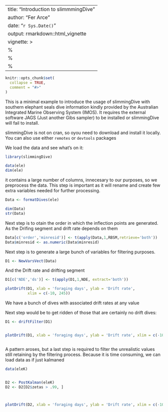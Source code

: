 --
title: "Introduction to slimmmingDive"
author: "Fer Arce"
date: "`r Sys.Date()`"
output: rmarkdown::html_vignette
vignette: >
  %\VignetteIndexEntry{Vignette Title}
  %\VignetteEngine{knitr::rmarkdown}
  %\VignetteEncoding{UTF-8}
---

```r
knitr::opts_chunk$set(
  collapse = TRUE,
  comment = "#>"
)
```


This is a minimal example to introduce the usage of slimmingDive with
southern elephant seals dive information kindly provided by the
Australian Integrated Marine Observing System (IMOS). It requires the external software JAGS (Just another Gibs
sampler) to be installed or slimmingDive will fail to install.

slimmingDive is not on cran, so oyou need to download and install it
locally. You can also use either `remotes` or `devtools` packages



We load the data and see what's on it:
```r
library(slimmingDive)

data(ele)
dim(ele)
```
it contains a large number of columns, innecesary to our purposes, so
we preprocess the data. This step is important as it will rename and
create few extra variables needed for further processing.

```r

Data <- formatDives(ele)

dim(Data)
str(Data)
```

Next step is to otain the order in which the inflection points are
generated. As the Drifing segment and drift rate depends on them

```r

Data[c('order','minresid')] <- t(apply(Data,1,RBSM,retrieve='both'))
Data$minresid <- as.numeric(Data$minresid)
```
Next step is to generate a large bunch of variables for filtering purposes.

```r
D1 <- NewVarsVect(Data)
```
And the Drift rate and drifting segment

```r
D1[c('NDE','ds')] <- t(apply(D1,1,NDE, extract='both'))
```




```r
plotDrift(D1, xlab = 'foraging days', ylab = 'Drift rate',
          xlim = c(-10, 245))

```
We have a bunch of dives with associated drift rates at any value

Next step would be to get ridden of those that are certainly no drift
dives:


```r
D1 <- driftFilter(D1)


plotDrift(D1, xlab = 'foraging days', ylab = 'Drift rate', xlim = c(-10, 245))



```

A pattern aroses, but a last step is required to filter the
unrealistic values still retaining by the filtering process. Because
it is time consuming, we can load data as if just kalmaned

```r
data(eleK)


D2 <- PostKalman(eleK)
D2 <- D2[D2$zetas > .99, ]



plotDrift(D2, xlab = 'foraging days', ylab = 'Drift rate', xlim = c(-10, 245))

```
